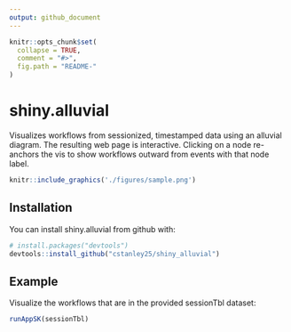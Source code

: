 ```yaml
---
output: github_document
---
```


<!-- README.md is generated from README.Rmd. Please edit that file -->

```r
knitr::opts_chunk$set(
  collapse = TRUE,
  comment = "#>",
  fig.path = "README-"
)
```

# shiny.alluvial

Visualizes workflows from sessionized, timestamped data using an alluvial diagram.
The resulting web page is interactive. Clicking on a node re-anchors the vis to show workflows outward from events with that node label.

```r
knitr::include_graphics('./figures/sample.png')
```

## Installation

You can install shiny.alluvial from github with:

```r
# install.packages("devtools")
devtools::install_github("cstanley25/shiny_alluvial")
```

## Example

Visualize the workflows that are in the provided sessionTbl dataset:

```r
runAppSK(sessionTbl)
```

